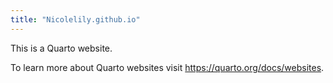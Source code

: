 ```yaml
---
title: "Nicolelily.github.io"
---
```


This is a Quarto website.

To learn more about Quarto websites visit <https://quarto.org/docs/websites>.

